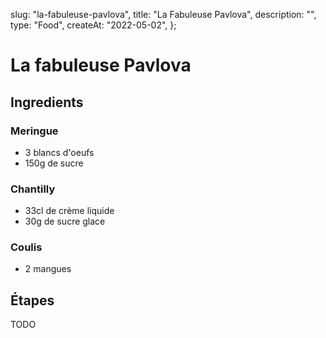 
  slug: "la-fabuleuse-pavlova",
  title: "La Fabuleuse Pavlova",
  description: "",
  type: "Food",
  createAt: "2022-05-02",
};

# La fabuleuse Pavlova

## Ingredients

### Meringue

- 3 blancs d'oeufs
- 150g de sucre

### Chantilly

- 33cl de crème liquide
- 30g de sucre glace

### Coulis

- 2 mangues

## Étapes

TODO

